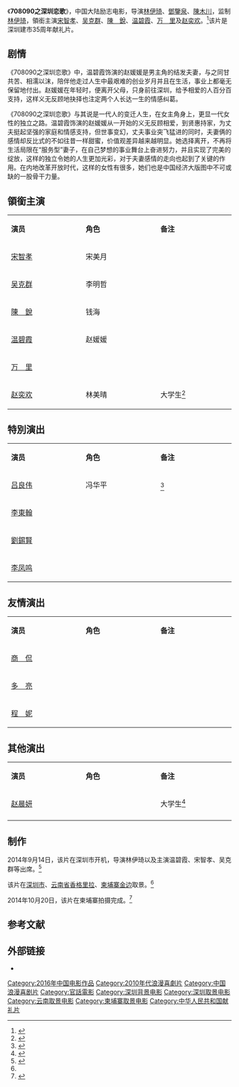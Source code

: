 {{Infobox Film
|片名     = 708090之深圳恋歌
|电影原名 = ''{{lang|en|708090}}''
|图像     = 
|图像说明 = 海报
|导演     = {{ubl|[[林伊琦|林伊琦]]|[[鄧鑒泉|鄧鑒泉]]|[[陳木川|陳木川]]}}
|监制     = [[林伊琦|林伊琦]]
|制片     = {{ubl|[[珍里_(制片)|珍　里]]|[[万里_(演员)|万　里]]}}
|编剧     = 
|剧本     = 
|原著     = 
|主演     = {{ubl|[[宋智孝|宋智孝]]|[[吴克群|吴克群]]|[[陳銳_(演員)|陳　銳]]|[[温碧霞|温碧霞]]|[[万里_(演员)|万　里]]|[[赵奕欢|赵奕欢]]}}
|主题曲   = 
|片头曲   = 
|片尾曲   = 
|配乐     = 
|摄影     = 
|剪辑     = 
|制片商   = 美亚文化传播公司
|发行商   = 深圳同盈基金<br />深圳新闻人才基金会
|上映日期 = 2016年5月20日（中国大陆）
|片长     = 90分鐘
|产地     = {{CHNML}}
|语言     = [[現代標準漢語|国语]]、[[粤语|粤语]]
|预算     = 
|票房     = 
|前集     = 
|续集     = 
|中国大陆片名= 
|港澳片名 = 
|新马片名 = 
|台湾片名 = 
}}
《'''708090之深圳恋歌'''》，中国大陆励志电影，导演[[林伊琦|林伊琦]]、[[鄧鑒泉|鄧鑒泉]]、[[陳木川|陳木川]]，监制[[林伊琦|林伊琦]]，領銜主演[[宋智孝|宋智孝]]、[[吴克群|吴克群]]、[[陳銳_(演員)|陳　銳]]、[[温碧霞|温碧霞]]、[[万里_(演员)|万　里]]及[[赵奕欢|赵奕欢]]。<ref>{{cite news|author=|url=http://e.gmw.cn/2014-11/27/content_13986817.htm|title=电影《708090》柬埔寨杀青 嘻咪咪成剧组唯一指定饮用水|newspaper=光明网|date=2014|language=zh-hans|location=|deadurl=yes|archiveurl=https://web.archive.org/web/20141214013015/http://e.gmw.cn/2014-11/27/content_13986817.htm|archivedate=2014-12-14|accessdate=2014-12-13}}</ref>该片是深圳建市35周年献礼片。

==剧情==
《708090之深圳恋歌》中，温碧霞饰演的赵媛媛是男主角的结发夫妻，与之同甘共苦、相濡以沫，陪伴他走过人生中最艰难的创业岁月并且在生活，事业上都毫无保留地付出。赵媛媛在年轻时，便离开父母，只身前往深圳，给予相爱的人百分百支持，这样义无反顾地抉择也注定两个人长达一生的情感纠葛。

《708090之深圳恋歌》与其说是一代人的变迁人生，在女主角身上，更显一代女性的独立之路。温碧霞饰演的赵媛媛从一开始的义无反顾相爱，到贤惠持家，为丈夫挺起坚强的家庭和情感支持，但世事变幻，丈夫事业突飞猛进的同时，夫妻俩的感情却反比式的不如往昔一样甜蜜，价值观差异越来越明显。她选择离开，不再将生活局限在“服务型”妻子，在自己梦想的事业舞台上奋进努力，并且实现了完美的绽放，这样的独立令她的人生更加光彩，对于夫妻感情的走向也起到了关键的作用。在内地改革开放时代，这样的女性有很多，她们也是中国经济大版图中不可或缺的一股骨干力量。

==領銜主演==
{|class="wikitable " width="30%"
|- style="background:cornflowerblue; color:white" align=center
|style="width:10%"|'''演员'''||style="width:10%"|'''角色'''||style="width:10%"|'''备注'''
|-
| [[宋智孝|宋智孝]] || 宋美月 || 
|- 
| [[吴克群|吴克群]] ||李明哲 || 
   
|-
| [[陳銳_(演員)|陳　銳]] || 钱海 || 
|-
| [[温碧霞|温碧霞]] || 赵媛媛 || 
|-
| [[万里_(演员)|万　里]]  || || 
|-
| [[赵奕欢|赵奕欢]] || 林美晴 || 大学生<ref>{{cite news |author= |url=http://www.ah.xinhuanet.com/2014-11/19/c_1113319198.htm |title=曝赵奕欢《708090之深圳恋歌》情陷大叔恋 |newspaper=新华网 |date=2014-11-19 |language=zh-hans |location= |deadurl=yes |archiveurl=https://web.archive.org/web/20141214095146/http://www.ah.xinhuanet.com/2014-11/19/c_1113319198.htm |archivedate=2014-12-14 |accessdate=2014-12-14 }}</ref>
|}

==特別演出==
{|class="wikitable " width="30%"
|- style="background:cornflowerblue; color:white" align=center
|style="width:10%"|'''演员'''||style="width:10%"|'''角色'''||style="width:10%"|'''备注'''
|-
| [[吕良伟|吕良伟]] || 冯华平 ||   <ref>{{cite news |author= |url=http://www.chinadaily.com.cn/hqcj/xfly/2014-10-24/content_12586643.html |title=吕良伟加盟《708090之深圳恋歌》 赞影片有情怀 |newspaper=中国日报 |date=2014-10-24 |language=zh-hans |location= |access-date=2014-12-14 |archive-url=https://web.archive.org/web/20141214095437/http://www.chinadaily.com.cn/hqcj/xfly/2014-10-24/content_12586643.html |archive-date=2014-12-14 |dead-url=yes }}</ref>
|- 
| [[李東翰|李東翰]] ||||   
|-
| [[劉錫賢|劉錫賢]] ||||   
|-
| [[李凤鸣|李凤鸣]] ||||   
|}

==友情演出==
{|class="wikitable " width="30%"
|- style="background:cornflowerblue; color:white" align=center
|style="width:10%"|'''演员'''||style="width:10%"|'''角色'''||style="width:10%"|'''备注'''
|-
| [[商侃_(演员)|商　侃]] ||||   
|-
| [[多亮|多　亮]] ||||   
|-
| [[程妮|程　妮]] |||| 
|}

==其他演出==
{|class="wikitable " width="30%"
|- style="background:cornflowerblue; color:white" align=center
|style="width:10%"|'''演员'''||style="width:10%"|'''角色'''||style="width:10%"|'''备注'''
|-
| [[赵晨妍|赵晨妍]] |||| 大学生<ref>{{cite news |author= |url=http://ent.163.com/14/1022/11/A95IF8LV000300B1.html |title=《708090之深圳恋歌》杀青 赵晨妍唱演全面发展 |newspaper=网易 |date=2014-10-22 |language=zh-hans |location= |accessdate=2014-12-14 |archive-date=2016-03-05 |archive-url=https://web.archive.org/web/20160305025031/http://ent.163.com/14/1022/11/A95IF8LV000300B1.html |dead-url=no }}</ref>
|-
|}

==制作==
2014年9月14日，该片在深圳市开机，导演林伊琦以及主演温碧霞、宋智孝、吴克群等出席。<ref name="fish">{{cite news |author= |url=http://szsb.sznews.com/html/2014-09/15/content_3004626.htm |title=香港明星温碧霞，台湾艺人吴克群和韩国当红影星宋智孝主演的电影《708090》在深圳举行了开机仪式 |newspaper=深圳商报 |date=2014 |language=zh-hans |location= |deadurl=yes |archiveurl=https://web.archive.org/web/20141213145413/http://szsb.sznews.com/html/2014-09/15/content_3004626.htm |archivedate=2014-12-13 |accessdate=2014-12-13 }}</ref>

该片在[[深圳市|深圳市]]、[[云南省|云南省]][[香格里拉|香格里拉]]、[[柬埔寨|柬埔寨]][[金边|金边]]取景。<ref name="fish" />

2014年10月20日，该片在柬埔寨拍摄完成。<ref>{{cite news |author= |url=http://news.163.com/14/1020/12/A90GQI9N00014AEE.html |title=《708090之深圳恋歌》柬埔寨杀青 吴克羣孤儿院庆生 |newspaper=网易 |date=2014-10-20 |language=zh-hans |location= |access-date=2014-12-14 |archive-url=https://web.archive.org/web/20160304105742/http://news.163.com/14/1020/12/A90GQI9N00014AEE.html |archive-date=2016-03-04 |dead-url=yes }}</ref>

==参考文献==
{{reflist}}

== 外部链接==
<!-- * {{douban|}} -->
* {{Mtime|217028}}

{{DEFAULTSORT:}}
[[Category:2016年中国电影作品|Category:2016年中国电影作品]]
[[Category:2010年代浪漫喜劇片|Category:2010年代浪漫喜劇片]]
[[Category:中国浪漫喜剧片|Category:中国浪漫喜剧片]]
[[Category:官話電影|Category:官話電影]]
[[Category:深圳背景电影|Category:深圳背景电影]]
[[Category:深圳取景电影|Category:深圳取景电影]]
[[Category:云南取景电影|Category:云南取景电影]]
[[Category:柬埔寨取景电影|Category:柬埔寨取景电影]]
[[Category:中华人民共和国献礼片|Category:中华人民共和国献礼片]]